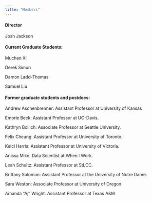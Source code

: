 ```yaml
---
title: "Members"
---
```



#### Director

Josh Jackson

#### Current Graduate Students:

Muchen Xi

Derek Simon

Damon Ladd-Thomas

Samuel Liu

#### Former graduate students and postdocs:

Andrew Aschenbrenner: Assistant Professor at University of Kansas

Emorie Beck: Assistant Professor at UC-Davis. 

Kathryn Bollich: Associate Professor at Seattle University. 

Felix Cheung: Assistant Professor at University of Toronto. 

Kelci Harris: Assistant Professor at University of Victoria. 

Anissa Mike: Data Scientist at When I Work. 

Leah Schultz: Assistant Professor at StLCC. 

Brittany Solomon: Assistant Professor at the University of Notre Dame. 

Sara Weston: Associate Professor at University of Oregon

Amanda "Aj" Wright: Assistant Professor at Texas A&M 
